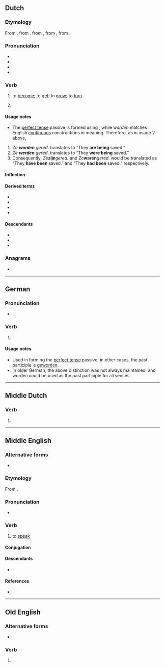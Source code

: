 {{also|wörden}}
==Dutch==

===Etymology===
{{root|nl|ine-pro|*wert-}}
From {{inh|nl|dum|werden}}, from {{inh|nl|odt|werthan}}, from {{inh|nl|gmw-pro|*werþan}}, from {{inh|nl|gem-pro|*werþaną}}, from {{inh|nl|ine-pro|*wértti}}.

===Pronunciation===
* {{IPA|nl|/ˈʋɔrdə(n)/}}
* {{audio|nl|Nl-worden.ogg|audio}}
* {{hyphenation|nl|wor|den}}
* {{rhymes|nl|ɔrdən|s=2}}

===Verb===
{{nl-verb}}

# {{lb|nl|copulative}} to [[become]]; to [[get]]; to [[grow]]; to [[turn]]
#: {{ux|nl|Zij wilde altijd al lerares '''worden'''.|She always wanted to become a teacher.|inline=1}}
#: {{ux|nl|Mijn broer '''wordt''' vandaag twintig.|My brother is turning twenty today.|inline=1}}
#: {{ux|nl|Het '''wordt''' hier erg benauwd. Open de ramen alsjeblieft!|It's getting very stuffy in here. Please open the windows!|inline=1}}
# {{lb|nl|transitive|auxiliary}} {{n-g|Used to form the [[imperfect tense]] of the [[passive voice]], together with a [[past participle]].}}
#: {{ux|nl|Ze '''worden''' gered.|They are being saved.|inline=1}}
#: {{ux|nl|De muur '''werd''' geschilderd.|The wall was being painted.|inline=1}}
#: {{ux|nl|De muur zal '''worden''' geschilderd.|The wall will be painted. / The wall is going to be painted.|inline=1}}

====Usage notes====
* The [[perfect tense]] passive is formed using {{m|nl|zijn}}, while ''worden'' matches English [[continuous]] constructions in meaning. Therefore, as in usage 2 above,
# ''Ze '''worden''' gered.'' translates to “They '''are being''' saved.”
# ''Ze '''werden''' gered''. translates to “They '''were being''' saved.”
# Consequently, ''Ze '''''zijn''''' gered.'' and ''Ze '''''waren''''' gered.'' would be translated as “They '''have been''' saved.” and “They '''had been''' saved.” respectively.

====Inflection====
{{nl-conj-st|class=non-standard|word|werd|worden|aux=zijn}}

====Derived terms====
* {{l|nl|verworden}}
* {{l|nl|wording}}
* {{l|nl|gewaarworden}}
* {{l|nl|wakker worden}}

====Descendants====
* {{desc|af|word}}
* {{desc|dcr|word}}
* {{desc|pey|worden}}

===Anagrams===
* {{l|nl|wonder}}

----

==German==

===Pronunciation===
* {{audio|de|De-worden.ogg|Audio}}

===Verb===
{{head|de|past participle}}

# {{inflection of|de|werden||past|part}}

====Usage notes====
* Used in forming the [[perfect tense]] passive; in other cases, the past participle is [[geworden]].
* In older German, the above distinction was not always maintained, and worden could be used as the past participle for all senses.

----

==Middle Dutch==

===Verb===
{{head|dum|verb form}}

# {{inflection of|dum|werden||1//3|p|past|indc//subj}}

----

==Middle English==

===Alternative forms===
* {{alter|enm|worde}}

===Etymology===
From {{af|enm|word|-en|id2=infinitival|pos2=infinitival suffix}}.

===Pronunciation===
* {{IPA|enm|/ˈwurdən/|/ˈwɔrdən/|/ˈwɔːrdən/}}

===Verb===
{{head|enm|verb}}

# to [[speak]] {{gloss|about}}

====Conjugation====
{{enm-conj-wk|word}}

====Descendants====
* {{desc|en|word}}

====References====
* {{R:MED Online|entry= worden |part of speech=v |id= MED53419 |accessdate=27 February 2020}}

----

==Old English==

===Alternative forms===
* {{l|ang|ġeworden}}

===Verb===
{{head|ang|past participle}}

# {{inflection of|ang|weorþan||past|part}}